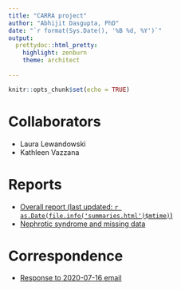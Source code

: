 ```yaml
---
title: "CARRA project"
author: "Abhijit Dasgupta, PhD"
date: "`r format(Sys.Date(), '%B %d, %Y')`"
output: 
  prettydoc::html_pretty:
    highlight: zenburn
    theme: architect
 
---
```


```r
knitr::opts_chunk$set(echo = TRUE)
```

# Collaborators

+ Laura Lewandowski
+ Kathleen Vazzana

# Reports

+ [Overall report (last updated: `r as.Date(file.info('summaries.html')$mtime)`)](summaries.html) 
+ [Nephrotic syndrome and missing data](nephrotic_syndrome.html)

# Correspondence

+ [Response to 2020-07-16 email](Response_email_20200716.html)



